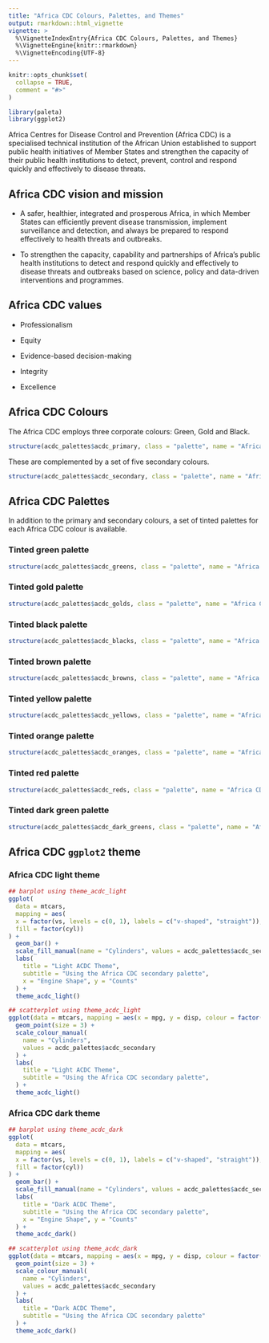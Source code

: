 ```yaml
---
title: "Africa CDC Colours, Palettes, and Themes"
output: rmarkdown::html_vignette
vignette: >
  %\VignetteIndexEntry{Africa CDC Colours, Palettes, and Themes}
  %\VignetteEngine{knitr::rmarkdown}
  %\VignetteEncoding{UTF-8}
---
```


```r
knitr::opts_chunk$set(
  collapse = TRUE,
  comment = "#>"
)
```

```r
library(paleta)
library(ggplot2)
```

Africa Centres for Disease Control and Prevention (Africa CDC) is a specialised technical institution of the African Union established to support public health initiatives of Member States and strengthen the capacity of their public health institutions to detect, prevent, control and respond quickly and effectively to disease threats.


## Africa CDC vision and mission

* A safer, healthier, integrated and prosperous Africa, in which Member States can efficiently prevent disease transmission, implement surveillance and detection, and always be prepared to respond effectively to health threats and outbreaks.

* To strengthen the capacity, capability and partnerships of Africa’s public health institutions to detect and respond quickly and effectively to disease threats and outbreaks based on science, policy and data-driven interventions and programmes.


## Africa CDC values

* Professionalism

* Equity

* Evidence-based decision-making

* Integrity

* Excellence


## Africa CDC Colours

The Africa CDC employs three corporate colours: Green, Gold and Black.

```r
structure(acdc_palettes$acdc_primary, class = "palette", name = "Africa CDC Primary Colours")
```

These are complemented by a set of five secondary colours.

```r
structure(acdc_palettes$acdc_secondary, class = "palette", name = "Africa CDC Secondary Colours")
```

## Africa CDC Palettes

In addition to the primary and secondary colours, a set of tinted palettes for each Africa CDC colour is available.

### Tinted green palette

```r
structure(acdc_palettes$acdc_greens, class = "palette", name = "Africa CDC Greens")
```

### Tinted gold palette

```r
structure(acdc_palettes$acdc_golds, class = "palette", name = "Africa CDC Golds")
```

### Tinted black palette

```r
structure(acdc_palettes$acdc_blacks, class = "palette", name = "Africa CDC Blacks")
```

### Tinted brown palette

```r
structure(acdc_palettes$acdc_browns, class = "palette", name = "Africa CDC Browns")
```

### Tinted yellow palette

```r
structure(acdc_palettes$acdc_yellows, class = "palette", name = "Africa CDC Yellows")
```

### Tinted orange palette

```r
structure(acdc_palettes$acdc_oranges, class = "palette", name = "Africa CDC Oranges")
```

### Tinted red palette

```r
structure(acdc_palettes$acdc_reds, class = "palette", name = "Africa CDC Reds")
```

### Tinted dark green palette

```r
structure(acdc_palettes$acdc_dark_greens, class = "palette", name = "Africa CDC Dark Greens")
```

## Africa CDC `ggplot2` theme

### Africa CDC light theme

```r
## barplot using theme_acdc_light
ggplot(
  data = mtcars,
  mapping = aes(
  x = factor(vs, levels = c(0, 1), labels = c("v-shaped", "straight")),
  fill = factor(cyl))
) +
  geom_bar() +
  scale_fill_manual(name = "Cylinders", values = acdc_palettes$acdc_secondary) +
  labs(
    title = "Light ACDC Theme",
    subtitle = "Using the Africa CDC secondary palette",
    x = "Engine Shape", y = "Counts"
  ) +
  theme_acdc_light()
```

```r
## scatterplot using theme_acdc_light
ggplot(data = mtcars, mapping = aes(x = mpg, y = disp, colour = factor(cyl))) +
  geom_point(size = 3) +
  scale_colour_manual(
    name = "Cylinders", 
    values = acdc_palettes$acdc_secondary
  ) +
  labs(
    title = "Light ACDC Theme",
    subtitle = "Using the Africa CDC secondary palette",
  ) +
  theme_acdc_light()
```


### Africa CDC dark theme

```r
## barplot using theme_acdc_dark
ggplot(
  data = mtcars,
  mapping = aes(
  x = factor(vs, levels = c(0, 1), labels = c("v-shaped", "straight")),
  fill = factor(cyl))
) +
  geom_bar() +
  scale_fill_manual(name = "Cylinders", values = acdc_palettes$acdc_secondary) +
  labs(
    title = "Dark ACDC Theme",
    subtitle = "Using the Africa CDC secondary palette",
    x = "Engine Shape", y = "Counts"
  ) +
  theme_acdc_dark()
```

```r
## scatterplot using theme_acdc_dark
ggplot(data = mtcars, mapping = aes(x = mpg, y = disp, colour = factor(cyl))) +
  geom_point(size = 3) +
  scale_colour_manual(
    name = "Cylinders", 
    values = acdc_palettes$acdc_secondary
  ) +
  labs(
    title = "Dark ACDC Theme",
    subtitle = "Using the Africa CDC secondary palette"
  ) +
  theme_acdc_dark()
```
